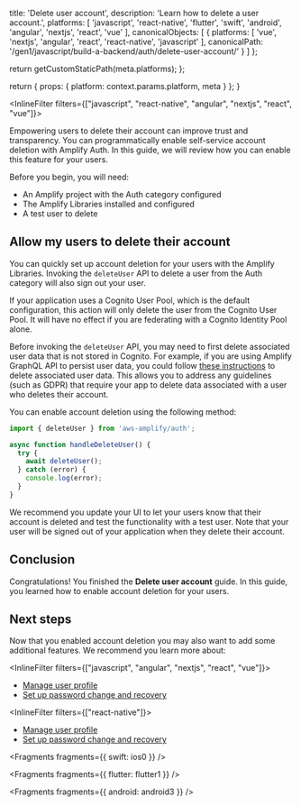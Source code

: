
  title: 'Delete user account',
  description: 'Learn how to delete a user account.',
  platforms: [
    'javascript',
    'react-native',
    'flutter',
    'swift',
    'android',
    'angular',
    'nextjs',
    'react',
    'vue'
  ],
  canonicalObjects: [
    {
      platforms: [
        'vue',
        'nextjs',
        'angular',
        'react',
        'react-native',
        'javascript'
      ],
      canonicalPath: '/gen1/javascript/build-a-backend/auth/delete-user-account/'
    }
  ]
};

  return getCustomStaticPath(meta.platforms);
};

  return {
    props: {
      platform: context.params.platform,
      meta
    }
  };
}

<InlineFilter filters={["javascript",  "react-native", "angular", "nextjs", "react", "vue"]}>

Empowering users to delete their account can improve trust and transparency. You can programmatically enable self-service account deletion with Amplify Auth. In this guide, we will review how you can enable this feature for your users.

Before you begin, you will need:

- An Amplify project with the Auth category configured
- The Amplify Libraries installed and configured
- A test user to delete

## Allow my users to delete their account

You can quickly set up account deletion for your users with the Amplify Libraries. Invoking the `deleteUser` API to delete a user from the Auth category will also sign out your user.

If your application uses a Cognito User Pool, which is the default configuration, this action will only delete the user from the Cognito User Pool. It will have no effect if you are federating with a Cognito Identity Pool alone.

<Callout warning>

Before invoking the `deleteUser` API, you may need to first delete associated user data that is not stored in Cognito. For example, if you are using Amplify GraphQL API to persist user data, you could follow [these instructions](https://gist.github.com/aws-amplify-ops/27954c421bd72930874d48c15c284807) to delete associated user data. This allows you to address any guidelines (such as GDPR) that require your app to delete data associated with a user who deletes their account.

</Callout>

You can enable account deletion using the following method:

```ts
import { deleteUser } from 'aws-amplify/auth';

async function handleDeleteUser() {
  try {
    await deleteUser();
  } catch (error) {
    console.log(error);
  }
}
```

We recommend you update your UI to let your users know that their account is deleted and test the functionality with a test user. Note that your user will be signed out of your application when they delete their account.

## Conclusion

Congratulations! You finished the **Delete user account** guide. In this guide, you learned how to enable account deletion for your users.

## Next steps

Now that you enabled account deletion you may also want to add some additional features. We recommend you learn more about:

<InlineFilter filters={["javascript", "angular", "nextjs", "react", "vue"]}>

- [Manage user profile](/gen1/[platform]/build-a-backend/auth/manage-user-profile/)
- [Set up password change and recovery](/gen1/[platform]/build-a-backend/auth/manage-passwords/)

</InlineFilter>

<InlineFilter filters={["react-native"]}>

- [Manage user profile](/gen1/[platform]/build-a-backend/auth/manage-user-profile/)
- [Set up password change and recovery](/gen1/[platform]/build-a-backend/auth/manage-passwords/)

</InlineFilter>

</InlineFilter>


<Fragments fragments={{ swift: ios0 }} />


<Fragments fragments={{ flutter: flutter1 }} />


<Fragments fragments={{ android: android3 }} />
